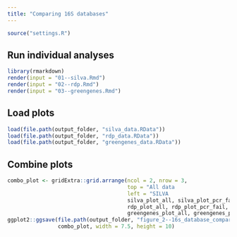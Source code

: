 ```yaml
---
title: "Comparing 16S databases"
---
```


```r
source("settings.R")
```

## Run individual analyses

```r
library(rmarkdown)
render(input = "01--silva.Rmd")
render(input = "02--rdp.Rmd")
render(input = "03--greengenes.Rmd")
```


## Load plots 

```r
load(file.path(output_folder, "silva_data.RData"))
load(file.path(output_folder, "rdp_data.RData"))
load(file.path(output_folder, "greengenes_data.RData"))
```


## Combine plots

```r
combo_plot <- gridExtra::grid.arrange(ncol = 2, nrow = 3,
                                      top = "All data                                                           Not amplified        ",
                                      left = "SILVA                                                      RDP                                                              Greengenes",
                                      silva_plot_all, silva_plot_pcr_fail,
                                      rdp_plot_all, rdp_plot_pcr_fail,
                                      greengenes_plot_all, greengenes_plot_pcr_fail)
ggplot2::ggsave(file.path(output_folder, "figure_2--16s_database_comparison.pdf"), 
                combo_plot, width = 7.5, height = 10)
```

